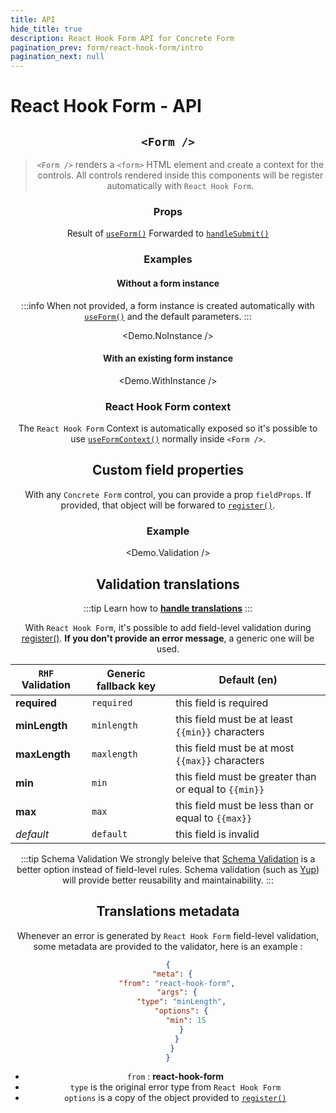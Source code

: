 ```yaml
---
title: API
hide_title: true
description: React Hook Form API for Concrete Form
pagination_prev: form/react-hook-form/intro
pagination_next: null
---
```



<!-- docusaurus do not support css import from node_modules -->
<style type="text/css"> { ConcreteFormStyles } </style>

# React Hook Form - API

<Header />

## `<Form />`

> `<Form />` renders a `<form>` HTML element and create a context for the controls. All controls rendered inside this components will be register automatically with `React Hook Form`.

### Props

<Props>
  <Prop icon="rhf.png" name="form" type="object">
    Result of <a href="https://react-hook-form.com/api/useform" target="_blank"><code>useForm()</code></a>
  </Prop>

  <Prop icon="rhf.png" name="onSubmit" type="function">
    Forwarded to <a href="https://react-hook-form.com/api/useform/handlesubmit" target="_blank"><code>handleSubmit()</code></a>
  </Prop>

  <Divider />
  <CommonFormProps />
</Props>


### Examples
#### Without a form instance
:::info
 When not provided, a form instance is created automatically with [`useForm()`](https://react-hook-form.com/api/useform) and the default parameters.
:::

<Demo.NoInstance />

#### With an existing form instance

<Demo.WithInstance />

### React Hook Form context

The `React Hook Form` Context is automatically exposed so it's possible to use [`useFormContext()`](https://react-hook-form.com/api/useformcontext) normally inside `<Form />`.

## Custom field properties

With any `Concrete Form` control, you can provide a prop `fieldProps`. If provided, that object will be forwared to [`register()`](https://react-hook-form.com/api/useform/register).

### Example

<Demo.Validation />

## Validation translations
:::tip
Learn how to **[handle translations](/docs/translations)**
:::

With `React Hook Form`, it's possible to add field-level validation during [register()](https://react-hook-form.com/api/useform/register). **If you don't provide an error message**, a generic one will be used.

| `RHF` Validation | Generic fallback key | Default (en) |
| --- | --- | --- |
| **required** | ` required ` | this field is required |
| **minLength** | ` minlength ` | this field must be at least `{{min}}` characters |
| **maxLength** | ` maxlength ` | this field must be at most `{{max}}` characters |
| **min** | ` min ` | this field must be greater than or equal to `{{min}}` |
| **max** | ` max ` | this field must be less than or equal to `{{max}}` |
| *default* | ` default ` | this field is invalid |


:::tip Schema Validation
We strongly beleive that [Schema Validation](https://react-hook-form.com/get-started#SchemaValidation) is a better option instead of field-level rules. Schema validation (such as [Yup](https://github.com/jquense/yup)) will provide better reusability and maintainability.
:::

## Translations metadata

Whenever an error is generated by `React Hook Form` field-level validation, some metadata are provided to the validator, here is an example :

```json
{
  "meta": {
    "from": "react-hook-form",
    "args": {
      "type": "minLength",
      "options": {
        "min": 15
      }
    }
  }
}
```

- `from` : **react-hook-form**
- `type` is the original error type from `React Hook Form`
- `options` is a copy of the object provided to [`register()`](https://react-hook-form.com/api/useform/register)